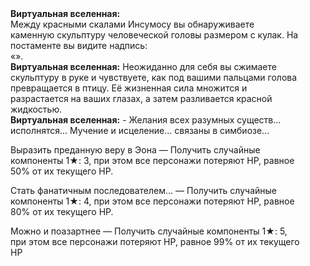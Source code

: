 {{Диалог Начало}}
:'''Виртуальная вселенная:''' <br />Между красными скалами Инсумосу вы обнаруживаете каменную скульптуру человеческой головы размером с кулак. На постаменте вы видите надпись:<br />«{{Rubi|Яоши|Эон Изобилия}}».
:'''Виртуальная вселенная:''' Неожиданно для себя вы сжимаете скульптуру в руке и чувствуете, как под вашими пальцами голова превращается в птицу. Её жизненная сила множится и разрастается на ваших глазах, а затем разливается красной жидкостью.
:'''Виртуальная вселенная:''' - Желания всех разумных существ... исполнятся... Мучение и исцеление... связаны в симбиозе...
:{{Диалог|Звезда}} Выразить преданную веру в Эона &mdash; Получить случайные компоненты 1★: 3, при этом все персонажи потеряют НР, равное 50% от их текущего НР.
:{{Диалог|Звезда}} Стать фанатичным последователем... &mdash; Получить случайные компоненты 1★: 4, при этом все персонажи потеряют НР, равное 80% от их текущего НР.
:{{Диалог|Звезда}} Можно и поазартнее &mdash; Получить случайные компоненты 1★: 5, при этом все персонажи потеряют НР, равное 99% от их текущего НР
{{Диалог Конец}}